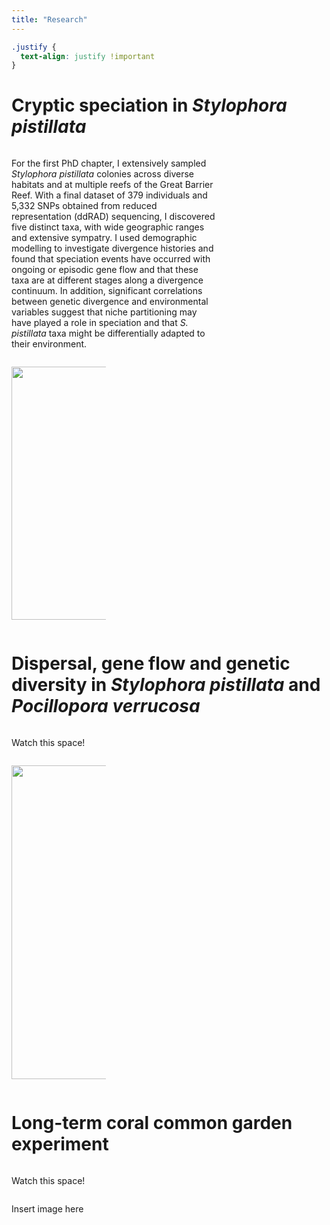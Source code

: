 ```yaml
---
title: "Research"
---
```


```{=html}
<style>

.add-space{

padding-right: 5%;

}

</style>
```
```css
.justify {
  text-align: justify !important
}
```

::: justify
# Cryptic speciation in *Stylophora pistillata*

::: {.column .add-space width="65%"}
For the first PhD chapter, I extensively sampled *Stylophora pistillata* colonies across diverse habitats and at multiple reefs of the Great Barrier Reef. With a final dataset of 379 individuals and 5,332 SNPs obtained from reduced representation (ddRAD) sequencing, I discovered five distinct taxa, with wide geographic ranges and extensive sympatry. I used demographic modelling to investigate divergence histories and found that speciation events have occurred with ongoing or episodic gene flow and that these taxa are at different stages along a divergence continuum. In addition, significant correlations between genetic divergence and environmental variables suggest that niche partitioning may have played a role in speciation and that *S. pistillata* taxa might be differentially adapted to their environment.
:::

::: {.column width="30%"}
![](img/Sytylo_macro.png){width="10.7cm"}
:::

# Dispersal, gene flow and genetic diversity in *Stylophora pistillata* and *Pocillopora verrucosa*

::: {.column .add-space width="65%"}
Watch this space!
:::

::: {.column width="30%"}
![](img/PverSpis.jpg){width="13.3cm"}
:::

# Long-term coral common garden experiment

::: {.column .add-space width="65%"}
Watch this space!
:::

::: {.column width="30%"}
Insert image here
:::
:::
